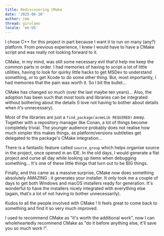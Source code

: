 ```yaml
---
title: Rediscovering CMake
date: '2025-06-20'
author: jmm
thread: girolamo
locale: 'en-US'
---
```


I chose C++ for this project in part because I want it to run on many (any?) platform. From previous experience, I knew I would have to have a CMake script and was really not looking forward to it. 

CMake, in my mind, was still some necessary evil that'd help me keep the common parts in order. I had memories of having to script a lot of little utilities, having to look for quirky little hacks to get MSDev to understand something, or to get Xcode to do some other thing. But, most importantly, I had memories that the pain was worth it. So I bit the bullet...

CMake has changed so much (over the last maybe ten years)... Also, the adoption has been such that most tools and libraries can be integrated without bothering about the details (I love not having to bother about details when it's unnecessary). 

Most of the libraries are just a `find_package(acmeLib REQUIRED)` away. Together with a repository manager like Conan, a lot of things become completely trivial. The younger audience probably does not realise how much simpler this makes things, as platform/versions subtleties get delegated to the package's CMake integration...

There is a fantastic feature called `source_group` which helps organise source in the project, once opened in an IDE. In the old days, I would generate a flat project and curse all day while looking up items when debugging something... It's one of these little things that turn out to be BIG things.

Finally, and this came as a massive surprise, CMake now does something absolutely AMAZING : it generates your installer. It only took me a couple of days to get both Windows and macOS installers ready for generation. It's wonderful to have the installers nicely integrated with everything else (again, that's a lot of not having to bother unnecessarily).

Kudos to all the people involved with CMake ! It feels great to come back to something and find it so very much improved. 

I used to recommend CMake as "it's worth the additional work", now I can wholeheartedly recommend CMake as "do it before anything else, it'll save you so much work !".